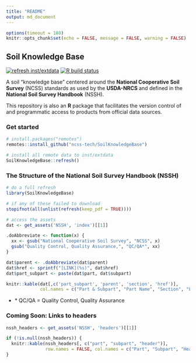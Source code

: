 ```yaml
---
title: "README"
output: md_document
---
```


```r
options(timeout = 180)
knitr::opts_chunk$set(echo = FALSE, message = FALSE, warning = FALSE)
```

## Soil Knowledge Base
[![refresh inst/extdata](https://github.com/brownag/SoilKnowledgeBase/workflows/refresh-extdata/badge.svg)](https://github.com/brownag/SoilKnowledgeBase/actions?query=workflow%3Arefresh-extdata)
[![R build status](https://github.com/brownag/SoilKnowledgeBase/workflows/R-CMD-check/badge.svg)](https://github.com/brownag/SoilKnowledgeBase/actions)

A soil "knowledge base" centered around the **National Cooperative Soil Survey** (NCSS) standards as used by the **USDA-NRCS** and defined in the **National Soil Survey Handbook** (NSSH). 

This repository is also an **R** package that facilitates the version control of and programmatic access to products from official data sources.

### Get started

```r
# install.packages("remotes")
remotes::install_github("ncss-tech/SoilKnowledgeBase")

# install all remote data to inst/extdata
SoilKnowledgeBase::refresh()
```

### The Structure of the National Soil Survey Handbook (NSSH)

```r
# do a full refresh
library(SoilKnowledgeBase)

# if any of these failed to download
stopifnot(all(unlist(refresh(keep_pdf = TRUE))))

# access the assets
dat <- get_assets('NSSH', 'index')[[1]]

.doAbbreviate <- function(x) {
  xx <- gsub("National Cooperative Soil Survey", "NCSS", x)
  gsub("Quality Control, Quality Assurance,", "QC/QA*", xx)
}

dat$parent <- .doAbbreviate(dat$parent)
dat$href <- sprintf("[LINK](%s)", dat$href)
dat$part_subpart <- paste(dat$part, dat$subpart)

knitr::kable(dat[,c('part_subpart', 'parent', 'section', 'href')],
             col.names = c("Part & Subpart", "Part Name", "Section", "Link"))
``` 

 - \* QC/QA = Quality Control, Quality Assurance

### Coming Soon: Links to headers

```r
nssh_headers <- get_assets('NSSH', 'headers')[[1]]

if (!is.null(nssh_headers)) {
  knitr::kable(nssh_headers[, c("part", "subpart", "header")],
               row.names = FALSE, col.names = c("Part", "Subpart", "Header"))
}
```
